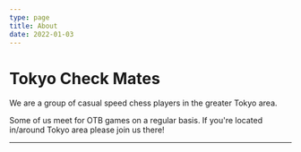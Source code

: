 ```yaml
---
type: page
title: About
date: 2022-01-03
---
```



<Head>
  <title>Tokyo Check Mates</title>
</Head>

# Tokyo Check Mates

We are a group of casual speed chess players in the greater Tokyo area.

Some of us meet for OTB games on a regular basis. If you're located in/around Tokyo area please join us there!

<Event
  location="The Aldgate"
  mapLocation="THE ALDGATE British Pub"
  time="Most Wednesdays from 19:00 JST"
/>

---
